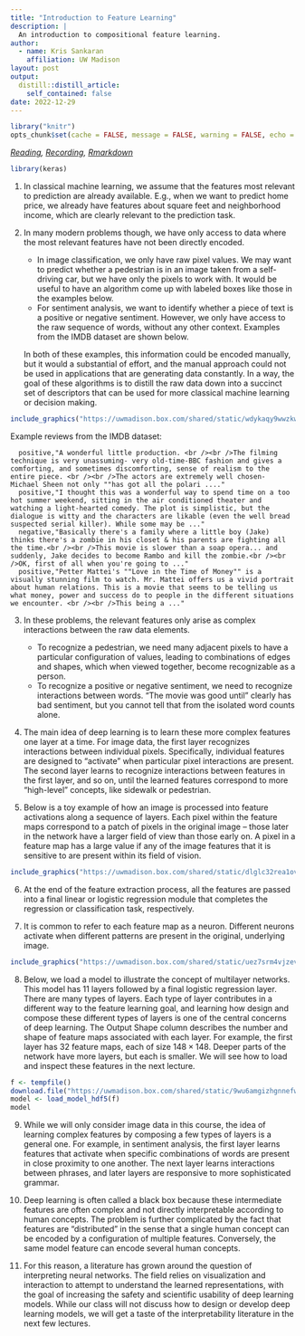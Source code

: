 ```yaml
---
title: "Introduction to Feature Learning"
description: | 
  An introduction to compositional feature learning.
author:
  - name: Kris Sankaran
    affiliation: UW Madison
layout: post
output:
  distill::distill_article:
    self_contained: false
date: 2022-12-29
---
```


```r
library("knitr")
opts_chunk$set(cache = FALSE, message = FALSE, warning = FALSE, echo = TRUE)
```

_[Reading](https://distill.pub/2016/handwriting/), [Recording](https://mediaspace.wisc.edu/media/Week%2013%20%5B1%5D%20%20Introduction%20to%20Feature%20Learning/1_7qiw6ydn), [Rmarkdown](https://github.com/krisrs1128/stat479/blob/master/_posts/2021-04-12-week13-1/week13-1.Rmd)_

```r
library(keras)
```

1. In classical machine learning, we assume that the features most relevant to
prediction are already available. E.g., when we want to predict home price, we
already have features about square feet and neighborhood income, which are
clearly relevant to the prediction task.

2. In many modern problems though, we have only access to data where the most
relevant features have not been directly encoded.

  	* In image classification, we only have raw pixel values. We may want to
  	predict whether a pedestrian is in an image taken from a self-driving car,
  	but we have only the pixels to work with. It would be useful to have an
  	algorithm come up with labeled boxes like those in the examples below.
  	* For sentiment analysis, we want to identify whether a piece of text is a
  	positive or negative sentiment. However, we only have access to the raw
  	sequence of words, without any other context. Examples from the IMDB dataset
  	are shown below.
  	
    In both of these examples, this information could be encoded manually, but
    it would a substantial of effort, and the manual approach could not be used
    in applications that are generating data constantly. In a way, the goal of
    these algorithms is to distill the raw data down into a succinct set of
    descriptors that can be used for more classical machine learning or decision
    making.
    
```r
include_graphics("https://uwmadison.box.com/shared/static/wdykaqy9wwzkwneoqqva0550vpni6vfo.jpeg")
```

Example reviews from the IMDB dataset:

```
  positive,"A wonderful little production. <br /><br />The filming technique is very unassuming- very old-time-BBC fashion and gives a comforting, and sometimes discomforting, sense of realism to the entire piece. <br /><br />The actors are extremely well chosen- Michael Sheen not only ""has got all the polari ...."
  positive,"I thought this was a wonderful way to spend time on a too hot summer weekend, sitting in the air conditioned theater and watching a light-hearted comedy. The plot is simplistic, but the dialogue is witty and the characters are likable (even the well bread suspected serial killer). While some may be ..."
  negative,"Basically there's a family where a little boy (Jake) thinks there's a zombie in his closet & his parents are fighting all the time.<br /><br />This movie is slower than a soap opera... and suddenly, Jake decides to become Rambo and kill the zombie.<br /><br />OK, first of all when you're going to ..."
  positive,"Petter Mattei's ""Love in the Time of Money"" is a visually stunning film to watch. Mr. Mattei offers us a vivid portrait about human relations. This is a movie that seems to be telling us what money, power and success do to people in the different situations we encounter. <br /><br />This being a ..."
```

3. In these problems, the relevant features only arise as complex interactions
between the raw data elements.
  
  	* To recognize a pedestrian, we need many adjacent pixels to have a
  	particular configuration of values, leading to combinations of edges and
  	shapes, which when viewed together, become recognizable as a person.
  	* To recognize a positive or negative sentiment, we need to recognize
  	interactions between words. "The movie was good until" clearly has bad
  	sentiment, but you cannot tell that from the isolated word counts alone.
	
4. The main idea of deep learning is to learn these more complex features one
layer at a time. For image data, the first layer recognizes interactions between
individual pixels. Specifically, individual features are designed to "activate"
when particular pixel interactions are present. The second layer learns to
recognize interactions between features in the first layer, and so on, until the
learned features correspond to more "high-level" concepts, like sidewalk or
pedestrian.

5. Below is a toy example of how an image is processed into feature activations
along a sequence of layers. Each pixel within the feature maps correspond to a
patch of pixels in the original image -- those later in the network have a
larger field of view than those early on. A pixel in a feature map has a large
value if any of the image features that it is sensitive to are present within
its field of vision.

```r
include_graphics("https://uwmadison.box.com/shared/static/dlglc32rea1ovqrwgj9in6yxje5ml036.png")
```
	
6. At the end of the feature extraction process, all the features are passed
into a final linear or logistic regression module that completes the regression
or classification task, respectively.

7. It is common to refer to each feature map as a neuron. Different neurons
activate when different patterns are present in the original, underlying image.

```r
include_graphics("https://uwmadison.box.com/shared/static/uez7srm4vjzev1qsg93tb03vjgkqpt81.png")
```

8. Below, we load a model to illustrate the concept of multilayer networks. This
model has 11 layers followed by a final logistic regression layer. There are
many types of layers. Each type of layer contributes in a different way to the
feature learning goal, and learning how design and compose these different types
of layers is one of the central concerns of deep learning. The Output Shape
column describes the number and shape of feature maps associated with each
layer. For example, the first layer has 32 feature maps, each of size $148
\times 148$. Deeper parts of the network have more layers, but each is smaller.
We will see how to load and inspect these features in the next lecture.

```r
f <- tempfile()
download.file("https://uwmadison.box.com/shared/static/9wu6amgizhgnnefwrnyqzkf8glb6ktny.h5", f)
model <- load_model_hdf5(f)
model
```

9. While we will only consider image data in this course, the idea of learning
complex features by composing a few types of layers is a general one. For
example, in sentiment analysis, the first layer learns features that activate
when specific combinations of words are present in close proximity to one
another. The next layer learns interactions between phrases, and later layers
are responsive to more sophisticated grammar.

10. Deep learning is often called a black box because these intermediate features
are often complex and not directly interpretable according to human concepts.
The problem is further complicated by the fact that features are "distributed"
in the sense that a single human concept can be encoded by a configuration of
multiple features. Conversely, the same model feature can encode several human
concepts.
	
11. For this reason, a literature has grown around the question of interpreting
neural networks. The field relies on visualization and interaction to attempt to
understand the learned representations, with the goal of increasing the safety
and scientific usability of deep learning models. While our class will not
discuss how to design or develop deep learning models, we will get a taste of
the interpretability literature in the next few lectures.
